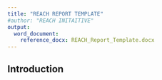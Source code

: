 ```yaml
---
title: "REACH REPORT TEMPLATE"
#author: "REACH INITAITIVE"
output: 
  word_document:
    reference_docx: REACH_Report_Template.docx
---
```


[](cover_image.png)

\newpage 

## Introduction 





